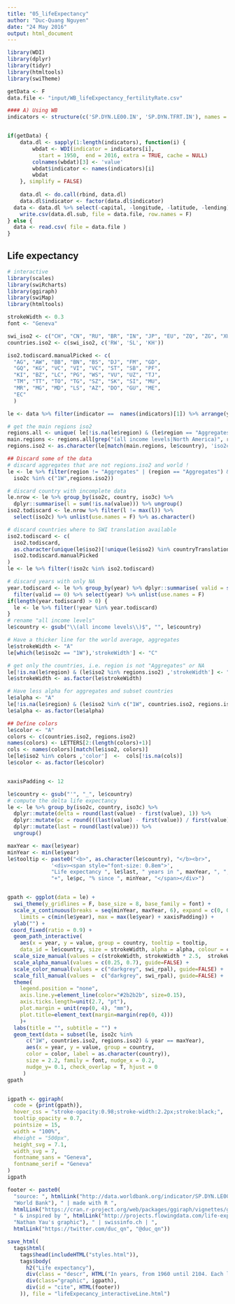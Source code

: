 ```yaml
---
title: "05_lifeExpectancy"
author: "Duc-Quang Nguyen"
date: "24 May 2016"
output: html_document
---
```


```r
library(WDI)
library(dplyr)
library(tidyr)
library(htmltools)
library(swiTheme)

getData <- F
data.file <- "input/WB_lifeExpectancy_fertilityRate.csv"
```

```r
#### A) Using WB
indicators <- structure(c('SP.DYN.LE00.IN', 'SP.DYN.TFRT.IN'), names = c('lifeExpectancy', 'fertilityRate'))


if(getData) {
	data.dl <- sapply(1:length(indicators), function(i) {
		wbdat <- WDI(indicator = indicators[i],
		  start = 1950,  end = 2016, extra = TRUE, cache = NULL)
		colnames(wbdat)[3] <- 'value'
		wbdat$indicator <- names(indicators)[i]
		wbdat
	}, simplify = FALSE)
	
	data.dl <- do.call(rbind, data.dl)
	data.dl$indicator <- factor(data.dl$indicator)
  data <- data.dl %>% select(-capital, -longitude, -latitude, -lending)
	write.csv(data.dl.sub, file = data.file, row.names = F)
} else {
  data <- read.csv( file = data.file )
}
```

## Life expectancy

```r
# interactive 
library(scales)
library(swiRcharts)
library(ggiraph)
library(swiMap)
library(htmltools)

strokeWidth <- 0.3
font <- "Geneva"

swi_iso2 <- c("CH", "CN", "RU", "BR", "IN", "JP", "EU", "ZQ", "ZG", "XU", "Z4")
countries.iso2 <- c(swi_iso2, c('RW', 'SL', 'KH'))

iso2.todiscard.manualPicked <- c(
  "AG", "AW", "BB", "BN", "BS", "DJ", "FM", "GD", 
  "GQ", "KG", "VC", "VI", "VC", "ST", "SB", "PF", 
  "KI", "BZ", "LC", "PG", "WS", "VU", "UZ", "TJ", 
  "TM", "TT", "TO", "TG", "SZ", "SK", "SI", "MU",
  "MR", "MG", "MD", "LS", "AZ", "DO", "GU", "ME",
  "EC"
  )

le <- data %>% filter(indicator ==  names(indicators)[1]) %>% arrange(year)

# get the main regions iso2
regions.all <- unique( le[!is.na(le$region) & (le$region == "Aggregates") ,"country"])
main.regions <- regions.all[grep("(all income levels|North America)", regions.all)]
regions.iso2 <- as.character(le[match(main.regions, le$country), 'iso2c'])

## Discard some of the data
# discard aggregates that are not regions.iso2 and world !
le <- le %>% filter(region != "Aggregates" | (region == "Aggregates") &
  iso2c %in% c("1W",regions.iso2))

# discard country with incomplete data
le.nrow <- le %>% group_by(iso2c, country, iso3c) %>% 
  dplyr::summarise(l = sum(!is.na(value))) %>% ungroup()
iso2.todiscard <- le.nrow %>% filter(l != max(l)) %>% 
  select(iso2c) %>% unlist(use.names = F) %>% as.character()

# discard countries where to SWI translation available
iso2.todiscard <- c(
  iso2.todiscard, 
  as.character(unique(le$iso2)[!unique(le$iso2) %in% countryTranslations[,"iso2"]]),
  iso2.todiscard.manualPicked 
)
le <- le %>% filter(!iso2c %in% iso2.todiscard)

# discard years with only NA
year.todiscard <- le %>% group_by(year) %>% dplyr::summarise( valid = sum(!is.na(value))) %>% ungroup() %>%
  filter(valid == 0) %>% select(year) %>% unlist(use.names = F)
if(length(year.todiscard) > 0) {
  le <- le %>% filter(!year %in% year.todiscard)
}
# rename "all income levels"
le$country <- gsub("\\(all income levels\\)$", "", le$country)

# Have a thicker line for the world average, aggregates
le$strokeWidth <- "A"
le[which(le$iso2c == "1W"),'strokeWidth'] <- "C"

# get only the countries, i.e. region is not "Aggregates" or NA
le[!is.na(le$region) & (le$iso2 %in% regions.iso2) ,'strokeWidth'] <- "B"
le$strokeWidth <- as.factor(le$strokeWidth)

# Have less alpha for aggregates and subset countries
le$alpha <- "A"
le[!is.na(le$region) & (le$iso2 %in% c("1W", countries.iso2, regions.iso2)) ,'alpha'] <- "B"
le$alpha <- as.factor(le$alpha)

## Define colors
le$color <- "A"
colors <- c(countries.iso2, regions.iso2)
names(colors) <- LETTERS[2:(length(colors)+1)]
cols <- names(colors)[match(le$iso2, colors)]
le[le$iso2 %in% colors ,'color']  <-  cols[!is.na(cols)]
le$color <- as.factor(le$color)


xaxisPadding <- 12

le$country <- gsub("'", "_", le$country)
# compute the delta life expectancy
le <- le %>% group_by(iso2c, country, iso3c) %>% 
  dplyr::mutate(delta = round(last(value) - first(value), 1)) %>%
  dplyr::mutate(pc = round(((last(value) - first(value)) / first(value)) * 100)) %>% 
  dplyr::mutate(last = round(last(value))) %>% 
  ungroup()

maxYear <- max(le$year)
minYear <- min(le$year)
le$tooltip <- paste0("<b>", as.character(le$country), "</b><br>",
              '<div><span style="font-size: 0.8em">',
              "Life expectancy ", le$last, " years in ", maxYear, ", ",
              "+", le$pc, "% since ", minYear, "</span></div>")


gpath <- ggplot(data = le) +  
  swi_theme(y_gridlines = F, base_size = 8, base_family = font) + 
  scale_x_continuous(breaks = seq(minYear, maxYear, 6), expand = c(0, 0), name = "",
    limits = c(min(le$year), max = max(le$year) + xaxisPadding)) +
  ylab("") + 
 coord_fixed(ratio = 0.9) + 
  geom_path_interactive(
    aes(x = year, y = value, group = country, tooltip = tooltip, 
    data_id = le$country, size = strokeWidth, alpha = alpha, colour = color)) + 
  scale_size_manual(values = c(strokeWidth, strokeWidth * 2.5,  strokeWidth * 6), guide=FALSE) +
  scale_alpha_manual(values = c(0.25, 0.7), guide=FALSE) +
  scale_color_manual(values = c("darkgrey", swi_rpal), guide=FALSE) +
  scale_fill_manual(values =  c("darkgrey", swi_rpal), guide=FALSE) +
  theme(
    legend.position = "none", 
    axis.line.y=element_line(color="#2b2b2b", size=0.15),
    axis.ticks.length=unit(2.7, "pt"),
    plot.margin = unit(rep(0, 4), "mm"),
    plot.title=element_text(margin=margin(rep(0, 4)))
    )+
  labs(title = "", subtitle = "") +
  geom_text(data = subset(le, iso2c %in% 
      c("1W", countries.iso2, regions.iso2) & year == maxYear),
      aes(x = year, y = value, group = country, 
      color = color, label = as.character(country)),
      size = 2.2, family = font, nudge_x = 0.2, 
      nudge_y= 0.1, check_overlap = T, hjust = 0
	 )
gpath


igpath <- ggiraph(
  code = {print(gpath)},
  hover_css = "stroke-opacity:0.98;stroke-width:2.2px;stroke:black;",
  tooltip_opacity = 0.7,
  pointsize = 15,
  width = "100%",
  #height = "500px",
  height_svg = 7.1,
  width_svg = 7,
  fontname_sans = "Geneva",
  fontname_serif = "Geneva"
)
igpath

footer <- paste0(
  "source: ", htmlLink("http://data.worldbank.org/indicator/SP.DYN.LE00.IN", 
  "World Bank"), " | made with R ", 
  htmlLink("https://cran.r-project.org/web/packages/ggiraph/vignettes/ggiraph.html", "ggiraph"), 
  " & inspired by ", htmlLink("http://projects.flowingdata.com/life-expectancy/", 
  "Nathan Yau's graphic"), " | swissinfo.ch | ", 
  htmlLink("https://twitter.com/duc_qn", "@duc_qn"))

save_html(
  tags$html(
    tags$head(includeHTML("styles.html")),
    tags$body(    
      h2("Life expectancy"),
      div(class = "descr", HTML("In years, from 1960 until 2104. Each line is for a country or a region. Hover over line to highlight a series")),
      div(class="graphic", igpath),
      div(id = "cite", HTML(footer))
    )), file = "lifeExpecancy_interactiveLine.html")  

```


